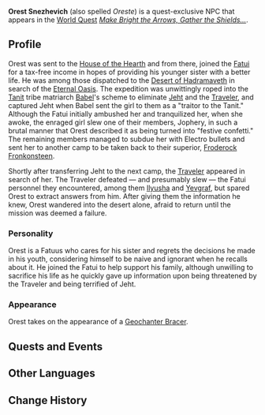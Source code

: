 {{Meta
<!-- Remove this template after adding the missing info -->
|missing_NPC_profile  = yes
}}
{{Character Infobox
|type             = Quest NPC
|image            = Fatui Geochanter Bracer Icon.png
|realname         = <!-- Optional, if different from in-game name -->
|deceased         = <!-- Past (for deceased prior to events of the game) or free response -->
|region           = Snezhnaya
|location         = Sumeru
|affiliation      = Fatui
|affiliation2     = House of the Hearth
|title            = 

|ancestry         = <!-- Clan/family -->
|father           = 
|mother           = 
|spouse           = 
|sibling          = Unnamed
|siblingNote      = younger sister
|child            = 
|relative         = 

|voiceEN          = 
|voiceCN          = 
|voiceJP          = 
|dialoguereward   = 
}}
'''Orest Snezhevich''' (also spelled ''Oreste'') is a quest-exclusive NPC that appears in the [[World Quest]] ''[[Make Bright the Arrows, Gather the Shields...]]''.
<!--
==Location==
{{subst:#tag:gallery|
NPC Location {{subst:PAGENAME}}.png{{subst:!}}{{subst:PAGENAME}}'s location
NPC Location {{subst:PAGENAME}} Context.png{{subst:!}}Additional context
}}
-->
==Profile==
Orest was sent to the [[House of the Hearth]] and from there, joined the [[Fatui]] for a tax-free income in hopes of providing his younger sister with a better life. He was among those dispatched to the [[Desert of Hadramaveth]] in search of the [[Eternal Oasis]]. The expedition was unwittingly roped into the [[Tanit]] tribe matriarch [[Babel]]'s scheme to eliminate [[Jeht]] and the [[Traveler]], and captured Jeht when Babel sent the girl to them as a "traitor to the Tanit." Although the Fatui initially ambushed her and tranquilized her, when she awoke, the enraged girl slew one of their members, Jophery, in such a brutal manner that Orest described it as being turned into "festive confetti." The remaining members managed to subdue her with Electro bullets and sent her to another camp to be taken back to their superior, [[Froderock Fronkonsteen]].

Shortly after transferring Jeht to the next camp, the [[Traveler]] appeared in search of her. The Traveler defeated &mdash; and presumably slew &mdash; the Fatui personnel they encountered, among them [[Ilyusha]] and [[Yevgraf]], but spared Orest to extract answers from him. After giving them the information he knew, Orest wandered into the desert alone, afraid to return until the mission was deemed a failure.

===Personality===
Orest is a Fatuus who cares for his sister and regrets the decisions he made in his youth, considering himself to be naive and ignorant when he recalls about it. He joined the Fatui to help support his family, although unwilling to sacrifice his life as he quickly gave up information upon being threatened by the Traveler and being terrified of Jeht. 

===Appearance===
<!--Keep appearance section short and concise. Limit to 2 paragraphs with 3-4 sentences each.-->
Orest takes on the appearance of a [[Fatui Skirmisher - Geochanter Bracer|Geochanter Bracer]].

==Quests and Events==
{{Quests and Events}}
<!--
==Idle Quotes==
{{Dialogue start}}
: {{DIcon|Idle}} {{Tx}}
:: {{A|VO {{subst:PAGENAME}} 01.ogg}} "{{Tx}}"
{{Dialogue end}}

==Dialogue==
{{Dialogue start}}
:'''{{subst:PAGENAME}}:''' 
:{{DIcon}}
{{Dialogue end}}
<!--
==Event Dialogue==
===Event Name===
{{Dialogue start}}
:'''{{subst:PAGENAME}}:'''
{{Dialogue end}}

==Trivia==
* 
-->
==Other Languages==
{{Other Languages
|default_hidden = 1
|en      = Orest
|zhs     = 奥列斯特
|zhs_rm  = Àolièsītè
|zht     = 奧列斯特
|zht_rm  = Àolièsītè
|ja      = オレスト
|ja_rm   = Oresuto
|ko      = 오레스트
|es      = Orest
|fr      = Orest
|ru      = Орест
|th      = Orest
|vi      = Orest
|de      = Orest
|id      = Orest
|pt      = Orest
|tr      = Orest
|it      = Orest
}}

==Change History==
{{Change History|3.4}}
<!--
==References==
{{Reflist}}
-->